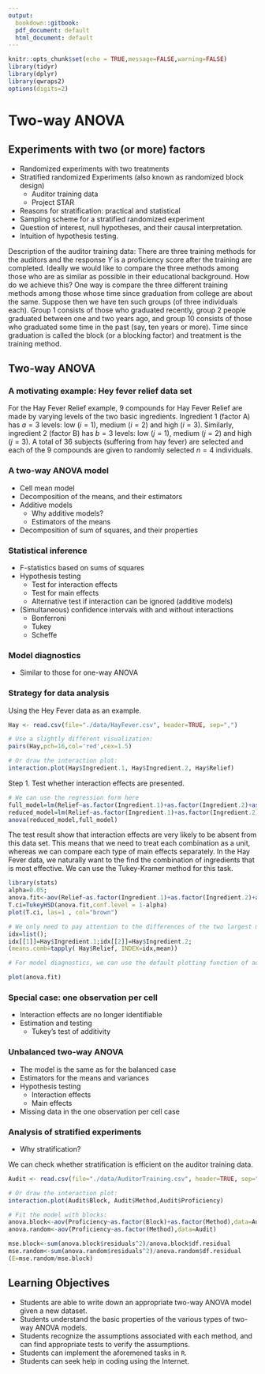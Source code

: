 ```yaml
---
output:
  bookdown::gitbook:
  pdf_document: default
  html_document: default
---
```


```r
knitr::opts_chunk$set(echo = TRUE,message=FALSE,warning=FALSE)
library(tidyr) 
library(dplyr)
library(qwraps2)
options(digits=2)
```


# Two-way ANOVA {#ch:anovaII}


## Experiments with two (or more) factors


* Randomized experiments with two treatments 
* Stratified randomized Experiments (also known as randomized block design)
    - Auditor training data 
    - Project STAR
* Reasons for stratification: practical and statistical 
* Sampling scheme for a stratified randomized experiment
* Question of interest, null hypotheses, and their causal interpretation. 
* Intuition of hypothesis testing.


Description of the auditor training data: There are three training
methods for the auditors and the response $Y$ is a proficiency score after the training are completed. Ideally we would like to compare the three methods among those who are as similar as possible in their educational background. How do we achieve this? One way is compare the three different training methods among those whose time since graduation from college are about the same. Suppose then we have ten such groups (of three individuals each). Group 1 consists of those who graduated recently, group 2 people graduated between one and two years ago, and group 10 consists of those who graduated some time in the past (say, ten years or more). Time since graduation is called the block (or a blocking factor) and treatment is the training method.

## Two-way ANOVA


### A motivating example: Hey fever relief data set

For the Hay Fever Relief example, 9 compounds for Hay Fever Relief are made by varying levels of the two basic ingredients. Ingredient 1 (factor A) has $a = 3$ levels: low $(i = 1)$, medium $(i = 2)$ and high $(i = 3)$. Similarly, ingredient 2 (factor B) has $b = 3$ levels: low $(j = 1)$,
medium $(j = 2)$ and high $(j = 3)$. A total of 36 subjects (suffering from hay fever) are selected and each of the 9 compounds are given to randomly selected $n = 4$ individuals.

### A two-way ANOVA model 


* Cell mean model 
* Decomposition of the means, and their estimators
* Additive models 
    - Why additive models?
    - Estimators of the means 
* Decomposition of sum of squares, and their properties 



### Statistical inference

* F-statistics based on sums of squares 
* Hypothesis testing
    - Test for interaction effects
    - Test for main effects
    - Alternative test if interaction can be ignored (additive models)
* (Simultaneous) confidence intervals with and without interactions 
    - Bonferroni
    - Tukey
    - Scheffe 
  
### Model diagnostics

* Similar to those for one-way ANOVA 


### Strategy for data analysis 

Using the Hey Fever data as an example. 


```r
Hay <- read.csv(file="./data/HayFever.csv", header=TRUE, sep=",")

# Use a slightly different visualization:
pairs(Hay,pch=16,col='red',cex=1.5)

# Or draw the interaction plot:
interaction.plot(Hay$Ingredient.1, Hay$Ingredient.2, Hay$Relief)
```

Step 1. Test whether interaction effects are presented. 

```r
# We can use the regression form here
full_model=lm(Relief~as.factor(Ingredient.1)+as.factor(Ingredient.2)+as.factor(Ingredient.1)*as.factor(Ingredient.2),data=Hay);
reduced_model=lm(Relief~as.factor(Ingredient.1)+as.factor(Ingredient.2),data=Hay);
anova(reduced_model,full_model)

```

The test result show that interaction effects are very likely to be absent from this data set. This means that we need to treat each combination as a unit, whereas we can compare each type of main effects separately. In the Hay Fever data, we naturally want to the find the combination of ingredients that is most effective. We can use the Tukey-Kramer method for this task.

```r
library(stats)
alpha=0.05;
anova.fit<-aov(Relief~as.factor(Ingredient.1)+as.factor(Ingredient.2)+as.factor(Ingredient.1)*as.factor(Ingredient.2),data=Hay)
T.ci=TukeyHSD(anova.fit,conf.level = 1-alpha)
plot(T.ci, las=1 , col="brown")

# We only need to pay attention to the differences of the two largest means
idx=list();
idx[[1]]=Hay$Ingredient.1;idx[[2]]=Hay$Ingredient.2;
(means.comb=tapply( Hay$Relief, INDEX=idx,mean))

```

```r
# For model diagnostics, we can use the default plotting function of aov()

plot(anova.fit)
```

### Special case: one observation per cell

* Interaction effects are no longer identifiable
* Estimation and testing 
  - Tukey's test of additivity


### Unbalanced two-way ANOVA

* The model is the same as for the balanced case
* Estimators for the means and variances
* Hypothesis testing
    - Interaction effects
    - Main effects
* Missing data in the one observation per cell case 

### Analysis of stratified experiments

* Why stratification?

We can check whether stratification is efficient on the auditor training data. 

```r
Audit <- read.csv(file="./data/AuditorTraining.csv", header=TRUE, sep=",")

# Or draw the interaction plot:
interaction.plot(Audit$Block, Audit$Method,Audit$Proficiency)

```

```r
# Fit the model with blocks:
anova.block<-aov(Proficiency~as.factor(Block)+as.factor(Method),data=Audit)
anova.random<-aov(Proficiency~as.factor(Method),data=Audit)

mse.block<-sum(anova.block$residuals^2)/anova.block$df.residual
mse.random<-sum(anova.random$residuals^2)/anova.random$df.residual
(E=mse.random/mse.block)
```


## Learning Objectives

* Students are able to write down an appropriate two-way ANOVA model given a new dataset.
* Students understand the basic properties of the various types of two-way ANOVA models. 
* Students recognize the assumptions associated with each method, and can find appropriate tests to verify the assumptions. 
* Students can implement the aforemened tasks in `R`.
* Students can seek help in coding using the Internet. 




